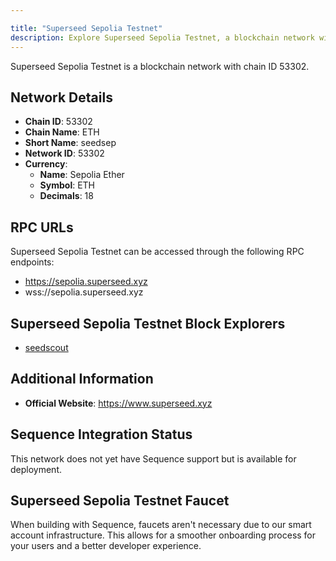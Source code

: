 ```yaml
---

title: "Superseed Sepolia Testnet"
description: Explore Superseed Sepolia Testnet, a blockchain network with chain ID 53302. Learn about its native currency, Sepolia Ether, and how to interact with the network.
---
```




Superseed Sepolia Testnet is a blockchain network with chain ID 53302.

## Network Details

- **Chain ID**: 53302
- **Chain Name**: ETH
- **Short Name**: seedsep
- **Network ID**: 53302
- **Currency**: 
  - **Name**: Sepolia Ether
  - **Symbol**: ETH
  - **Decimals**: 18

## RPC URLs

Superseed Sepolia Testnet can be accessed through the following RPC endpoints:

- https://sepolia.superseed.xyz
- wss://sepolia.superseed.xyz

## Superseed Sepolia Testnet Block Explorers

- [seedscout](https://sepolia-explorer.superseed.xyz)

## Additional Information

- **Official Website**: https://www.superseed.xyz

## Sequence Integration Status

This network does not yet have Sequence support but is available for deployment.

## Superseed Sepolia Testnet Faucet

When building with Sequence, faucets aren't necessary due to our smart account infrastructure. This allows for a smoother onboarding process for your users and a better developer experience.
